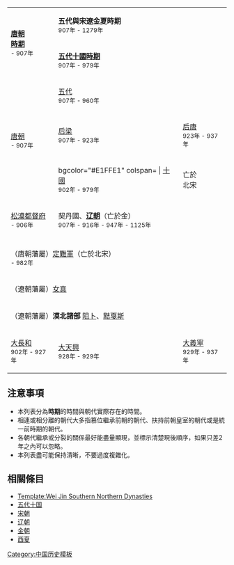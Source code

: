 {{HideH
|Head = <div style="text-align: left;">{{Navbar|Five Dynasties and Song Liao Jin Xia Dynasties|mini=1}}</div><div style="text-align: center;">五代與宋遼金夏時期</div>
}}
{| class="wikitable"  width="100%" cellspacing="0" cellpadding="1" style="font-size:88%; line-height:1.6em; text-align:center; margin:0"
|-------
|bgcolor="#FFFFE1" rowspan=2 | '''[[唐朝|唐朝<br/>時期]]''' <br/><small>- 907年</small>
|bgcolor="#FFE1FF" colspan=19 | '''五代與宋遼金夏時期''' <br/><small> 907年 - 1279年</small>
|bgcolor="#FFECE1" rowspan=2 | '''[[元朝|元朝<br/>時期]]''' <br/><small>1279年 -</small> 
|------ 
| bgcolor="#E1FFE1" colspan=6 | '''[[五代十国|五代十國時期]]''' <br/><small>907年 - 979年</small>
| bgcolor="#FFE1FF" colspan=13 | '''[[宋朝|宋朝時期]]''' <br/><small>960年 - 979年 - 1279年</small>
|------
|bgcolor="#FFFFE1" rowspan=3 | [[唐朝]] <br/><small>- 907年</small>
| bgcolor="#E1FFE1" colspan=5 | [[五代十国|五代]] <br/><small> 907年 - 960年</small>
| bgcolor="#FFE1FF" colspan=7 rowspan=2 | [[北宋]]（亡於金） <br/><small> 960年 - 1127年</small>
| bgcolor="#FFE1FF" colspan=7 rowspan=2 | [[南宋]]  <br/><small> 1127年 - 1279年</small>
| rowspan=2 | 亡於<br/>元
|------
| bgcolor="#E1FFE1" | [[后梁]] <br/><small> 907年 - 923年</small>
| bgcolor="#E1FFE1" | [[后唐]] <br/><small> 923年 - 937年</small>
| bgcolor="#E1FFE1" | [[后晋]] <br/><small> 936年 - 947年</small>
| bgcolor="#E1FFE1" | [[後漢]] <br/><small> 947年 - 951年</small>
| bgcolor="#E1FFE1" | [[后周]] <br/><small> 951年 - 960年</small>
|------
| bgcolor="#E1FFE1" colspan= | [[五代十国|十國]] <br/><small> 902年 - 979年</small>
| 亡於<br/>北宋
|
|
|
|
|
|
|
|
|
|
|
|
|
|------
| bgcolor="#C1F8F7" | [[松漠都督府]] <br/><small> - 906年</small>
| bgcolor="#C1F8F7" colspan=12 | 契丹國、'''[[辽朝]]'''（亡於金） <br/><small> 907年 - 916年 - 947年 - 1125年</small>
| 
|bgcolor="#C1F8F7" colspan=2 | '''[[西辽]]''' <br/><small> 1132年 - 1218年</small>
| 亡於<br/>蒙古
|
|
|
|
|------
| 
| 
| 
| 
|
|
| 
| 
|
|
|
|bgcolor="#C1F8F7" | [[北遼]]（亡於金）<br/><small> 1122年</small>
|bgcolor="#C1F8F7" | [[耶律雅里政权]]<br/><small> 1123年</small>
| 亡於<br/>金
|
|
|
|
|
|
|
|------
| bgcolor="#E1FFE1"  colspan=7 | （唐朝藩屬）[[定难节度使|定難軍]]（亡於北宋）<br/><small> - 982年</small>
| bgcolor="#E1FFE1" colspan=2 | [[西夏|夏州政權]]<br/><small> 982年 - 1038年</small>
| bgcolor="#E1FFE1"  colspan=9 | （獨立於北宋）'''[[西夏]]''' <br/><small> 1038年 - 1227年</small>
|亡於<br/>蒙古
|
|
|------
| bgcolor="#F7FABE"  colspan=11 | （遼朝藩屬）[[女真]]
| bgcolor="#F7FABE"  colspan=6 | （獨立於遼朝）'''[[金朝]]''' <br/><small> 1115年 - 1234年</small>
|亡於<br/>蒙古
|
|
|
|------
| bgcolor="#FFE1FF"  colspan=7 | （遼朝藩屬）'''漠北諸部''' [[阻卜]]、[[叶尼塞吉尔吉斯人|黠戛斯]]
| bgcolor="#FFECE1"  colspan=9 | （遼朝、金朝藩屬）'''漠北諸部''' [[克烈]]、[[乃蛮]]、[[蒙古帝国|蒙古]]等等... <br/><small> ? - 1271年</small>
| bgcolor="#FFECE1"  colspan=3 | （獨立於金朝）<br/>'''[[蒙古帝国|大蒙古國]]''' <br/><small> 1206年 - 1271年</small>
| bgcolor="#FFECE1"  colspan=2 | '''[[元朝]]''' <br/><small> 1271年 - </small>
|------
| bgcolor="#C1F8F7" | [[大長和]] <br/><small> 902年 - 927年</small>
| bgcolor="#C1F8F7" | [[大天興]] <br/><small> 928年 - 929年</small>
| bgcolor="#C1F8F7" | [[大義寧]] <br/><small> 929年 - 937年</small>
| bgcolor="#C1F8F7" colspan=15 | '''[[大理国]]''' <br/><small> 937年 - 1253年</small>
| 亡於<br/>蒙古
|
|
|}
{{hidef}}<noinclude>

== 注意事項 ==
*本列表分為'''時期'''的時間與朝代實際存在的時間。
*相連或相分離的朝代大多指篡位繼承前朝的朝代、扶持前朝皇室的朝代或是統一前時期的朝代。
*各朝代繼承或分裂的關係最好能盡量顯現，並標示清楚現後順序，如果只差2年之內可以忽略。
*本列表盡可能保持清晰，不要過度複雜化。

== 相關條目 ==
* [[Template:Wei Jin Southern Northern Dynasties]]
*[[五代十国]]
*[[宋朝]]
*[[辽朝]]
*[[金朝]]
*[[西夏]]

[[Category:中国历史模板]]
</noinclude>